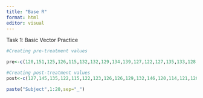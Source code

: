 ```yaml
---
title: "Base R"
format: html
editor: visual
---
```


Task 1: Basic Vector Practice

```r
#Creating pre-treatment values

pre<-c(120,151,125,126,115,132,132,129,134,139,127,122,127,135,133,128,147,138,140,132)

#Creating post-treatment values
post<-c(127,145,135,122,115,122,123,126,126,129,132,146,120,114,121,120,128,120,133,115)

paste("Subject",1:20,sep="_")
```

